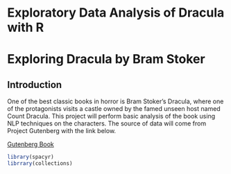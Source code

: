 # Exploratory Data Analysis of Dracula with R

<h1>Exploring Dracula by Bram Stoker</h1>

<h2>Introduction</h2>

<p>One of the best classic books in horror is Bram Stoker's Dracula, where one of the protagonists visits a castle owned by the famed unseen host named Count Dracula. This project will perform basic analysis of the book using NLP techniques on the characters. The source of data will come from Project Gutenberg with the link below. 

[Gutenberg Book](https://www.gutenberg.org/ebooks/345)


```r
library(spacyr)
librrary(collections)
```
